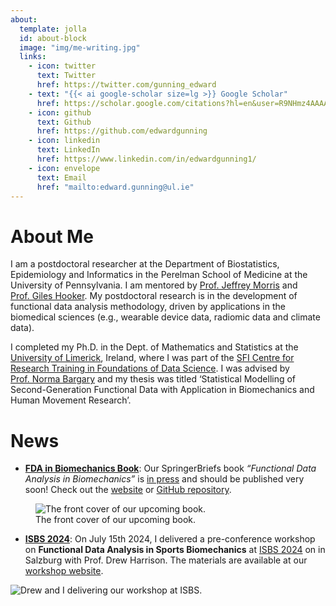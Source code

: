 ```yaml
---
about:
  template: jolla
  id: about-block
  image: "img/me-writing.jpg"
  links:
    - icon: twitter
      text: Twitter
      href: https://twitter.com/gunning_edward
    - text: "{{< ai google-scholar size=lg >}} Google Scholar"
      href: https://scholar.google.com/citations?hl=en&user=R9NHmz4AAAAJ
    - icon: github
      text: Github
      href: https://github.com/edwardgunning
    - icon: linkedin
      text: LinkedIn
      href: https://www.linkedin.com/in/edwardgunning1/
    - icon: envelope
      text: Email
      href: "mailto:edward.gunning@ul.ie"  
---
```



::: {#about-block}
:::



# About Me

I am a postdoctoral researcher at the Department of Biostatistics, Epidemiology and Informatics in the Perelman School of Medicine at the University of Pennsylvania. I am mentored by [Prof. Jeffrey Morris](https://www.dbei.med.upenn.edu/bio/jeffrey-s-morris-phd) and [Prof. Giles Hooker](https://www.gileshooker.com/). My postdoctoral research is in the development of functional data analysis methodology, driven by applications in the biomedical sciences (e.g., wearable device data, radiomic data and climate data).

I completed my Ph.D. in the Dept. of Mathematics and Statistics at the [University of Limerick](https://www.ul.ie/), Ireland, where I was part of the [SFI Centre for Research Training in Foundations of Data Science](https://www.data-science.ie/).
I was advised by [Prof. Norma Bargary](https://www.ul.ie/research/dr-norma-bargary) and my thesis was titled 'Statistical Modelling of Second-Generation Functional Data with Application in Biomechanics and Human Movement Research'.

# News

* [**FDA in Biomechanics Book**](https://link.springer.com/book/9783031688614): Our SpringerBriefs book *"Functional Data Analysis in Biomechanics"* is <u>in press</u> and should be published very soon! Check out the [website](https://link.springer.com/book/9783031688614) or [GitHub repository](https://github.com/FAST-ULxNUIG/SpringerBriefs/tree/main).

![The front cover of our upcoming book.](projects/review-book/book_frontcover.png)

* [**ISBS 2024**](https://www.isbs2024.com/): On July $15$th $2024$, I delivered a pre-conference workshop on **Functional Data Analysis in Sports Biomechanics** at [ISBS 2024](https://www.isbs2024.com/) on in Salzburg with Prof. Drew Harrison. The materials are available at our [workshop website](https://github.com/edwardgunning/ISBS-Short-Course).

![Drew and I delivering our workshop at ISBS.](teaching/isbs-course.png)
<!-- # Research -->

<!-- * Add research interests here. -->



<!-- ```{=html} -->
<!-- <div  style="margin: 30px; text-align: center;"> -->
<!-- <a class="btn btn-primary" href="https://www.marvinschmitt.com/blog/website-tutorial-quarto/" role="button" target="_blank" style="padding: 15px 30px;">View the tutorial for this template (+ download link)</a> -->
<!-- </div> -->
<!-- ``` -->


